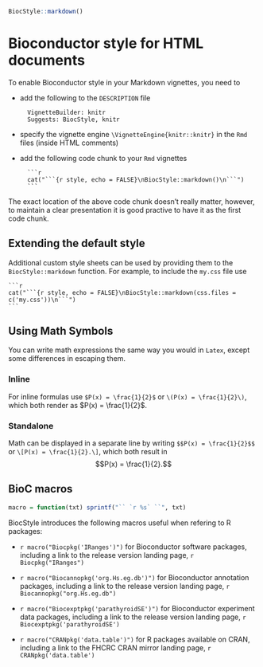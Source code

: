 <!--
%\VignetteIndexEntry{Bioconductor style for HTML documents}
%\VignettePackage{BiocStyle}
%\VignetteEngine{knitr::knitr}
-->

```r
BiocStyle::markdown()
```

# Bioconductor style for HTML documents

To enable Bioconductor style in your Markdown vignettes, you need to

- add the following to the `DESCRIPTION` file

        VignetteBuilder: knitr
        Suggests: BiocStyle, knitr
    
- specify the vignette engine `\VignetteEngine{knitr::knitr}` in the `Rmd` files (inside HTML comments)
- add the following code chunk to your `Rmd` vignettes

        ```r
        cat("```{r style, echo = FALSE}\nBiocStyle::markdown()\n```")
        ```
        
The exact location of the above code chunk doesn't really matter, however, to maintain a clear presentation it is good practive to have it as the first code chunk.

## Extending the default style

Additional custom style sheets can be used by providing them to the `BiocStyle::markdown` function. For example, to include the `my.css` file use

    ```r
    cat("```{r style, echo = FALSE}\nBiocStyle::markdown(css.files = c('my.css'))\n```")
    ```

## Using Math Symbols

You can write math expressions the same way you would in `Latex`, except some differences in escaping them.

### Inline
For inline formulas use `$P(x) = \frac{1}{2}$` or `\(P(x) = \frac{1}{2}\)`, which both render as $P(x) = \frac{1}{2}$.

### Standalone

Math can be displayed in a separate line by writing `$$P(x) = \frac{1}{2}$$` or `\[P(x) = \frac{1}{2}.\]`, which both result in $$P(x) = \frac{1}{2}.$$

## BioC macros

```r
macro = function(txt) sprintf("`` `r %s` ``", txt)
```

BiocStyle introduces the following macros useful when refering to R packages:

* `r macro("Biocpkg('IRanges')")` for Bioconductor software packages, including a link to the release version landing page, `r Biocpkg("IRanges")`

* `r macro("Biocannopkg('org.Hs.eg.db')")` for Bioconductor annotation packages, including a link to the release version landing page, `r Biocannopkg("org.Hs.eg.db")`
  
* `r macro("Biocexptpkg('parathyroidSE')")` for Bioconductor experiment data packages, including a link to the release version landing page, `r Biocexptpkg('parathyroidSE')`

* `r macro("CRANpkg('data.table')")` for R packages available on CRAN, including a link to the FHCRC CRAN mirror landing page, `r CRANpkg('data.table')`
